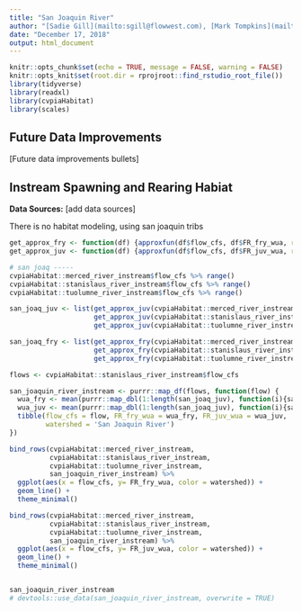 ```yaml
---
title: "San Joaquin River"
author: "[Sadie Gill](mailto:sgill@flowwest.com), [Mark Tompkins](mailto:mtompkins@flowwest.com)"
date: "December 17, 2018"
output: html_document
---
```


```r
knitr::opts_chunk$set(echo = TRUE, message = FALSE, warning = FALSE)
knitr::opts_knit$set(root.dir = rprojroot::find_rstudio_root_file())
library(tidyverse)
library(readxl)
library(cvpiaHabitat)
library(scales)

```
## Future Data Improvements
[Future data improvements bullets]

## Instream Spawning and Rearing Habiat

**Data Sources:** 
[add data sources]


There is no habitat modeling, using san joaquin tribs


```r
get_approx_fry <- function(df) {approxfun(df$flow_cfs, df$FR_fry_wua, rule = 2)}
get_approx_juv <- function(df) {approxfun(df$flow_cfs, df$FR_juv_wua, rule = 2)}

# san joaq -----
cvpiaHabitat::merced_river_instream$flow_cfs %>% range()
cvpiaHabitat::stanislaus_river_instream$flow_cfs %>% range()
cvpiaHabitat::tuolumne_river_instream$flow_cfs %>% range()

san_joaq_juv <- list(get_approx_juv(cvpiaHabitat::merced_river_instream),
                     get_approx_juv(cvpiaHabitat::stanislaus_river_instream),
                     get_approx_juv(cvpiaHabitat::tuolumne_river_instream))

san_joaq_fry <- list(get_approx_fry(cvpiaHabitat::merced_river_instream),
                     get_approx_fry(cvpiaHabitat::stanislaus_river_instream),
                     get_approx_fry(cvpiaHabitat::tuolumne_river_instream))

flows <- cvpiaHabitat::stanislaus_river_instream$flow_cfs

san_joaquin_river_instream <- purrr::map_df(flows, function(flow) {
  wua_fry <- mean(purrr::map_dbl(1:length(san_joaq_juv), function(i){san_joaq_fry[[i]](flow)}))
  wua_juv <- mean(purrr::map_dbl(1:length(san_joaq_juv), function(i){san_joaq_juv[[i]](flow)}))
  tibble(flow_cfs = flow, FR_fry_wua = wua_fry, FR_juv_wua = wua_juv,
         watershed = 'San Joaquin River')
})
```

``` r
bind_rows(cvpiaHabitat::merced_river_instream,
          cvpiaHabitat::stanislaus_river_instream,
          cvpiaHabitat::tuolumne_river_instream,
          san_joaquin_river_instream) %>%
  ggplot(aes(x = flow_cfs, y= FR_fry_wua, color = watershed)) +
  geom_line() +
  theme_minimal()
```

``` r
bind_rows(cvpiaHabitat::merced_river_instream,
          cvpiaHabitat::stanislaus_river_instream,
          cvpiaHabitat::tuolumne_river_instream,
          san_joaquin_river_instream) %>%
  ggplot(aes(x = flow_cfs, y= FR_juv_wua, color = watershed)) +
  geom_line() +
  theme_minimal()


san_joaquin_river_instream
# devtools::use_data(san_joaquin_river_instream, overwrite = TRUE)
```
